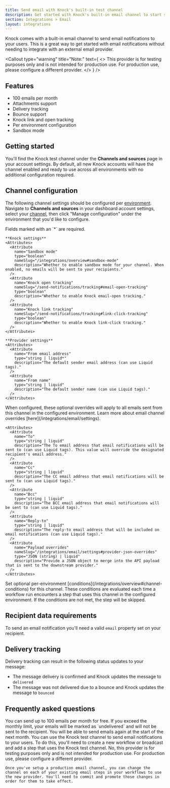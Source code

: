 ```yaml
---
title: Send email with Knock's built-in test channel
description: Get started with Knock's built-in email channel to start sending email notifications.
section: Integrations > Email
layout: integrations
---
```


Knock comes with a built-in email channel to send email notifications to your users. This is a great way to get started with email notifications without needing to integrate with an external email provider.

<Callout
  type="warning"
  title="Note:"
  text={
    <>
      This provider is for testing purposes only and is not intended for
      production use. For production use, please configure a different provider.
    </>
  }
/>

## Features

- 100 emails per month
- Attachments support
- Delivery tracking
- Bounce support
- Knock link and open tracking
- Per environment configuration
- Sandbox mode

## Getting started

You'll find the Knock test channel under the **Channels and sources** page in your account settings. By default, all new Knock accounts will have the channel enabled and ready to use across all environments with no additional configuration required.

## Channel configuration

The following channel settings should be configured per [environment](/concepts/environments). Navigate to **Channels and sources** in your dashboard account settings, select your [channel](/concepts/channels), then click "Manage configuration" under the environment that you'd like to configure.

<AccordionGroup>
  <Accordion title="Settings">
    Fields marked with an `*` are required.
    
    **Knock settings**
    <Attributes>
      <Attribute
        name="Sandbox mode"
        type="boolean"
        nameSlug="/integrations/overview#sandbox-mode"
        description="Whether to enable sandbox mode for your channel. When enabled, no emails will be sent to your recipients."
      />
      <Attribute
        name="Knock open tracking"
        nameSlug="/send-notifications/tracking#email-open-tracking"
        type="boolean"
        description="Whether to enable Knock email-open tracking."
      />
      <Attribute
        name="Knock link tracking"
        nameSlug="/send-notifications/tracking#link-click-tracking"
        type="boolean"
        description="Whether to enable Knock link-click tracking."
      />
    </Attributes>

    **Provider settings**
    <Attributes>
      <Attribute
        name="From email address"
        type="string | liquid*"
        description="The default sender email address (can use Liquid tags)."
      />
      <Attribute
        name="From name"
        type="string | liquid"
        description="The default sender name (can use Liquid tags)."
      />
    </Attributes>

  </Accordion>
  <Accordion title="Overrides">
    When configured, these optional overrides will apply to all emails sent from this channel in the configured environment. Learn more about email channel overrides [here](/integrations/email/settings).
    
    <Attributes>
      <Attribute
        name="To"
        type="string | liquid"
        description="The To email address that email notifications will be sent to (can use Liquid tags). This value will override the designated recipient's email address."
      />
      <Attribute
        name="Cc"
        type="string | liquid"
        description="The CC email address that email notifications will be sent to (can use Liquid tags)."
      />
      <Attribute
        name="Bcc"
        type="string | liquid"
        description="The BCC email address that email notifications will be sent to (can use Liquid tags)."
      />
      <Attribute
        name="Reply-to"
        type="string | liquid"
        description="The reply-to email address that will be included on email notifications (can use Liquid tags)."
      />
      <Attribute
        name="Payload overrides"
        nameSlug="/integrations/email/settings#provider-json-overrides"
        type="JSON (string) | liquid"
        description="Provide a JSON object to merge into the API payload that is sent to the downstream provider."
      />
    </Attributes>
  </Accordion>
  <Accordion title="Conditions">
    Set optional per-environment [conditions](/integrations/overview#channel-conditions) for this channel. These conditions are evaluated each time a workflow run encounters a step that uses this channel in the configured environment. If the conditions are not met, the step will be skipped.
  </Accordion>
</AccordionGroup>

## Recipient data requirements

To send an email notification you'll need a valid `email` property set on your recipient.

## Delivery tracking

Delivery tracking can result in the following status updates to your message:

- The message delivery is confirmed and Knock updates the message to `delivered`
- The message was not delivered due to a bounce and Knock updates the message to `bounced`

## Frequently asked questions

<AccordionGroup>
  <Accordion title="What is the limit on the number of emails I can send?">
    You can send up to 100 emails per month for free.
  </Accordion>
  <Accordion title="What happens when I exceed the limit?">
    If you exceed the monthly limit, your emails will be marked as `undelivered`
    and will not be sent to the recipient. You will be able to send emails again
    at the start of the next month.
  </Accordion>
  <Accordion title="How do I use the Knock test channel?">
    You can use the Knock test channel to send email notifications to your
    users. To do this, you'll need to create a new workflow or broadcast and add
    a step that uses the Knock test channel.
  </Accordion>
  <Accordion title="Can I use this provider for production use?">
    No, this provider is for testing purposes only and is not intended for
    production use. For production use, please configure a different provider.

    Once you've setup a production email channel, you can change the channel on each of your existing email steps in your workflows to use the new provider. You'll need to commit and promote those changes in order for them to take effect.

  </Accordion>
</AccordionGroup>
